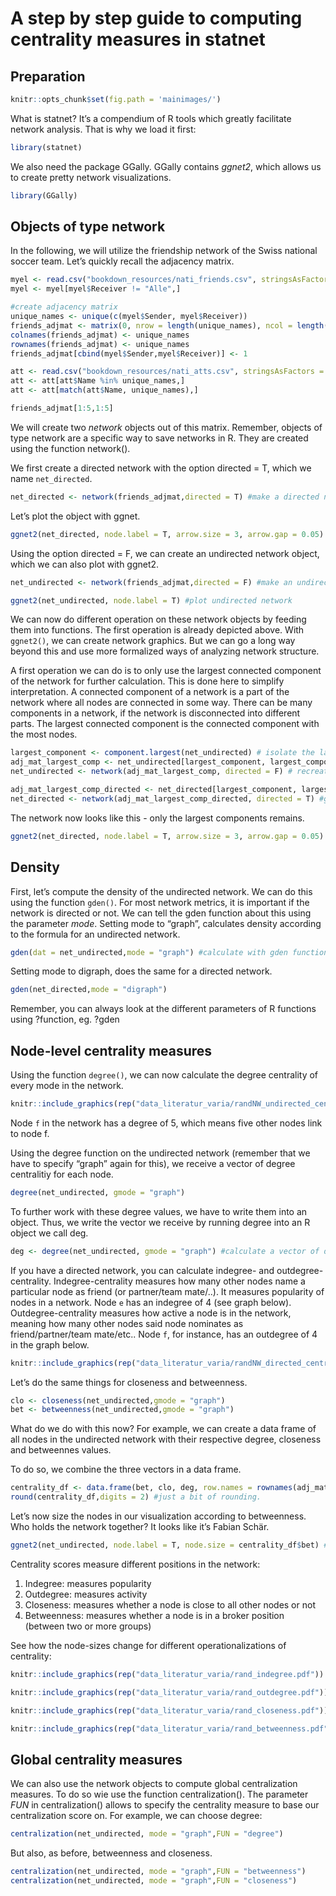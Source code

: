 # A step by step guide to computing centrality measures in statnet {#centrality}
## Preparation

```r
knitr::opts_chunk$set(fig.path = 'mainimages/')
```

What is statnet? It's a compendium of R tools which greatly facilitate network analysis. That is why we load it first:

```r
library(statnet)
```

We also need the package GGally. GGally contains _ggnet2_, which allows us to create pretty network visualizations.

```r
library(GGally)
```


## Objects of type network

In the following, we will utilize the friendship network of the Swiss national soccer team. Let's quickly recall the adjacency matrix.


```r
myel <- read.csv("bookdown_resources/nati_friends.csv", stringsAsFactors = FALSE, encoding = "UTF-8")
myel <- myel[myel$Receiver != "Alle",]

#create adjacency matrix
unique_names <- unique(c(myel$Sender, myel$Receiver))
friends_adjmat <- matrix(0, nrow = length(unique_names), ncol = length(unique_names))
colnames(friends_adjmat) <- unique_names
rownames(friends_adjmat) <- unique_names
friends_adjmat[cbind(myel$Sender,myel$Receiver)] <- 1

att <- read.csv("bookdown_resources/nati_atts.csv", stringsAsFactors = FALSE, encoding = "UTF-8")
att <- att[att$Name %in% unique_names,]
att <- att[match(att$Name, unique_names),]
```

```r
friends_adjmat[1:5,1:5]
```

We will create two _network_ objects out of this matrix. Remember, objects of type network are a specific way to save networks in R. They are created using the function network().

We first create a directed network with the option directed = T, which we name `net_directed`.

```r
net_directed <- network(friends_adjmat,directed = T) #make a directed network object
```

Let's plot the object with ggnet.

```r
ggnet2(net_directed, node.label = T, arrow.size = 3, arrow.gap = 0.05) #plot directed network
```

Using the option directed = F, we can create an undirected network object, which we can also plot with ggnet2.

```r
net_undirected <- network(friends_adjmat,directed = F) #make an undirected network object
```

```r
ggnet2(net_undirected, node.label = T) #plot undirected network
```

We can now do different operation on these network objects by feeding them into functions. The first operation is already depicted above. With `ggnet2()`, we can create network graphics. But we can go a long way beyond this and use more formalized ways of analyzing network structure.

A first operation we can do is to only use the largest connected component of the network for further calculation. This is done here to simplify interpretation. A connected component of a network is a part of the network where all nodes are connected in some way. There can be many components in a network, if the network is disconnected into different parts. The largest connected component is the connected component with the most nodes. 

```r
largest_component <- component.largest(net_undirected) # isolate the largest component
adj_mat_largest_comp <- net_undirected[largest_component, largest_component] # get the adjacency matrix of the largest component
net_undirected <- network(adj_mat_largest_comp, directed = F) # recreate our net_undirected, only including the largest component

adj_mat_largest_comp_directed <- net_directed[largest_component, largest_component]
net_directed <- network(adj_mat_largest_comp_directed, directed = T) #get the directed version
```

The network now looks like this - only the largest components remains.

```r
ggnet2(net_directed, node.label = T, arrow.size = 3, arrow.gap = 0.05) #plot directed network
```

## Density

First, let's compute the density of the undirected network. We can do this using the function `gden()`. For most network metrics, it is important if the network is directed or not. We can tell the gden function about this using the parameter _mode_. Setting mode to "graph", calculates density according to the formula for an undirected network.

```r
gden(dat = net_undirected,mode = "graph") #calculate with gden function
```

Setting mode to digraph, does the same for a directed network.

```r
gden(net_directed,mode = "digraph")
```

Remember, you can always look at the different parameters of R functions using ?function, eg. ?gden

## Node-level centrality measures

Using the function `degree()`, we can now calculate the degree centrality of every mode in the network.

```r
knitr::include_graphics(rep("data_literatur_varia/randNW_undirected_central.jpg"))
```

Node `f` in the network has a degree of 5, which means five other nodes link to node f.

Using the degree function on the undirected network (remember that we have to specify "graph" again for this), we receive a vector of degree centralitiy for each node.

```r
degree(net_undirected, gmode = "graph")
```

To further work with these degree values, we have to write them into an object. Thus, we write the vector we receive by running degree into an R object we call deg.

```r
deg <- degree(net_undirected, gmode = "graph") #calculate a vector of degree values for all nodes in
```

If you have a directed network, you can calculate indegree- and outdegree-centrality. 
Indegree-centrality measures how many other nodes name a particular node as friend (or partner/team mate/..). It measures popularity of nodes in a network. Node `e` has an indegree of 4 (see graph below).
Outdegree-centrality measures how active a node is in the network, meaning how many other nodes said node nominates as friend/partner/team mate/etc.. Node `f`, for instance, has an outdegree of 4 in the graph below.

```r
knitr::include_graphics(rep("data_literatur_varia/randNW_directed_central.jpg"))
```

Let's do the same things for closeness and betweenness.

```r
clo <- closeness(net_undirected,gmode = "graph")
bet <- betweenness(net_undirected,gmode = "graph")
```

What do we do with this now? For example, we can create a data frame of all nodes in the undirected network with their respective degree, closeness and betweennes values.

To do so, we combine the three vectors in a data frame.

```r
centrality_df <- data.frame(bet, clo, deg, row.names = rownames(adj_mat_largest_comp))
round(centrality_df,digits = 2) #just a bit of rounding.
```

Let's now size the nodes in our visualization according to betweenness. Who holds the network together? It looks like it's Fabian Schär.

```r
ggnet2(net_undirected, node.label = T, node.size = centrality_df$bet) #plot undirected network
```

Centrality scores measure different positions in the network: 

1. Indegree: measures popularity
2. Outdegree: measures activity
3. Closeness: measures whether a node is close to all other nodes or not
4. Betweenness: measures whether a node is in a broker position (between two or more groups)

See how the node-sizes change for different operationalizations of centrality:

```r
knitr::include_graphics(rep("data_literatur_varia/rand_indegree.pdf"))
```

```r
knitr::include_graphics(rep("data_literatur_varia/rand_outdegree.pdf"))
```

```r
knitr::include_graphics(rep("data_literatur_varia/rand_closeness.pdf"))
```

```r
knitr::include_graphics(rep("data_literatur_varia/rand_betweenness.pdf"))
```

## Global centrality measures

We can also use the network objects to compute global centralization measures. To do so wie use the function centralization(). The parameter _FUN_ in centralization() allows to specify the centrality measure to base our centralization score on. For example, we can choose degree:

```r
centralization(net_undirected, mode = "graph",FUN = "degree")
```

But also, as before, betweenness and closeness.
```r
centralization(net_undirected, mode = "graph",FUN = "betweenness")
centralization(net_undirected, mode = "graph",FUN = "closeness")
```
